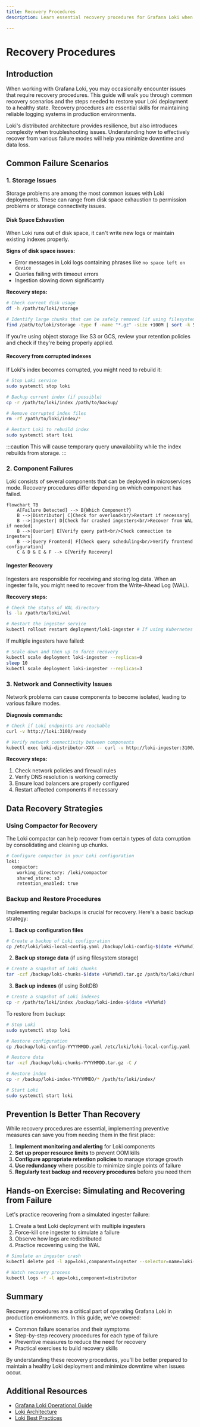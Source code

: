 ```yaml
---
title: Recovery Procedures
description: Learn essential recovery procedures for Grafana Loki when things go wrong

---
```


# Recovery Procedures

## Introduction

When working with Grafana Loki, you may occasionally encounter issues that require recovery procedures. This guide will walk you through common recovery scenarios and the steps needed to restore your Loki deployment to a healthy state. Recovery procedures are essential skills for maintaining reliable logging systems in production environments.

Loki's distributed architecture provides resilience, but also introduces complexity when troubleshooting issues. Understanding how to effectively recover from various failure modes will help you minimize downtime and data loss.

## Common Failure Scenarios

### 1. Storage Issues

Storage problems are among the most common issues with Loki deployments. These can range from disk space exhaustion to permission problems or storage connectivity issues.

#### Disk Space Exhaustion

When Loki runs out of disk space, it can't write new logs or maintain existing indexes properly.

**Signs of disk space issues:**
- Error messages in Loki logs containing phrases like `no space left on device`
- Queries failing with timeout errors
- Ingestion slowing down significantly

**Recovery steps:**

```bash
# Check current disk usage
df -h /path/to/loki/storage

# Identify large chunks that can be safely removed (if using filesystem storage)
find /path/to/loki/storage -type f -name "*.gz" -size +100M | sort -k 5 -n
```

If you're using object storage like S3 or GCS, review your retention policies and check if they're being properly applied.

#### Recovery from corrupted indexes

If Loki's index becomes corrupted, you might need to rebuild it:

```bash
# Stop Loki service
sudo systemctl stop loki

# Backup current index (if possible)
cp -r /path/to/loki/index /path/to/backup/

# Remove corrupted index files
rm -rf /path/to/loki/index/*

# Restart Loki to rebuild index
sudo systemctl start loki
```

:::caution
This will cause temporary query unavailability while the index rebuilds from storage.
:::

### 2. Component Failures

Loki consists of several components that can be deployed in microservices mode. Recovery procedures differ depending on which component has failed.

```mermaid
flowchart TB
    A[Failure Detected] --> B{Which Component?}
    B -->|Distributor| C[Check for overload<br/>Restart if necessary]
    B -->|Ingester| D[Check for crashed ingesters<br/>Recover from WAL if needed]
    B -->|Querier| E[Verify query path<br/>Check connection to ingesters]
    B -->|Query Frontend| F[Check query scheduling<br/>Verify frontend configuration]
    C & D & E & F --> G[Verify Recovery]
```

#### Ingester Recovery

Ingesters are responsible for receiving and storing log data. When an ingester fails, you might need to recover from the Write-Ahead Log (WAL).

**Recovery steps:**

```bash
# Check the status of WAL directory
ls -la /path/to/loki/wal

# Restart the ingester service
kubectl rollout restart deployment/loki-ingester # If using Kubernetes
```

If multiple ingesters have failed:

```bash
# Scale down and then up to force recovery
kubectl scale deployment loki-ingester --replicas=0
sleep 10
kubectl scale deployment loki-ingester --replicas=3
```

### 3. Network and Connectivity Issues

Network problems can cause components to become isolated, leading to various failure modes.

**Diagnosis commands:**

```bash
# Check if Loki endpoints are reachable
curl -v http://loki:3100/ready

# Verify network connectivity between components
kubectl exec loki-distributor-XXX -- curl -v http://loki-ingester:3100/ready
```

**Recovery steps:**

1. Check network policies and firewall rules
2. Verify DNS resolution is working correctly
3. Ensure load balancers are properly configured
4. Restart affected components if necessary

## Data Recovery Strategies

### Using Compactor for Recovery

The Loki compactor can help recover from certain types of data corruption by consolidating and cleaning up chunks.

```bash
# Configure compactor in your Loki configuration
loki:
  compactor:
    working_directory: /loki/compactor
    shared_store: s3
    retention_enabled: true
```

### Backup and Restore Procedures

Implementing regular backups is crucial for recovery. Here's a basic backup strategy:

1. **Back up configuration files**

```bash
# Create a backup of Loki configuration
cp /etc/loki/loki-local-config.yaml /backup/loki-config-$(date +%Y%m%d).yaml
```

2. **Back up storage data** (if using filesystem storage)

```bash
# Create a snapshot of Loki chunks
tar -czf /backup/loki-chunks-$(date +%Y%m%d).tar.gz /path/to/loki/chunks
```

3. **Back up indexes** (if using BoltDB)

```bash
# Create a snapshot of Loki indexes
cp -r /path/to/loki/index /backup/loki-index-$(date +%Y%m%d)
```

To restore from backup:

```bash
# Stop Loki
sudo systemctl stop loki

# Restore configuration
cp /backup/loki-config-YYYYMMDD.yaml /etc/loki/loki-local-config.yaml

# Restore data
tar -xzf /backup/loki-chunks-YYYYMMDD.tar.gz -C /

# Restore index
cp -r /backup/loki-index-YYYYMMDD/* /path/to/loki/index/

# Start Loki
sudo systemctl start loki
```

## Prevention Is Better Than Recovery

While recovery procedures are essential, implementing preventive measures can save you from needing them in the first place:

1. **Implement monitoring and alerting** for Loki components
2. **Set up proper resource limits** to prevent OOM kills
3. **Configure appropriate retention policies** to manage storage growth
4. **Use redundancy** where possible to minimize single points of failure
5. **Regularly test backup and recovery procedures** before you need them

## Hands-on Exercise: Simulating and Recovering from Failure

Let's practice recovering from a simulated ingester failure:

1. Create a test Loki deployment with multiple ingesters
2. Force-kill one ingester to simulate a failure
3. Observe how logs are redistributed
4. Practice recovering using the WAL

```bash
# Simulate an ingester crash
kubectl delete pod -l app=loki,component=ingester --selector=name=loki-ingester-1

# Watch recovery process
kubectl logs -f -l app=loki,component=distributor
```

## Summary

Recovery procedures are a critical part of operating Grafana Loki in production environments. In this guide, we've covered:

- Common failure scenarios and their symptoms
- Step-by-step recovery procedures for each type of failure
- Preventive measures to reduce the need for recovery
- Practical exercises to build recovery skills

By understanding these recovery procedures, you'll be better prepared to maintain a healthy Loki deployment and minimize downtime when issues occur.

## Additional Resources

- [Grafana Loki Operational Guide](https://grafana.com/docs/loki/latest/operations/)
- [Loki Architecture](https://grafana.com/docs/loki/latest/fundamentals/architecture/)
- [Loki Best Practices](https://grafana.com/docs/loki/latest/best-practices/)